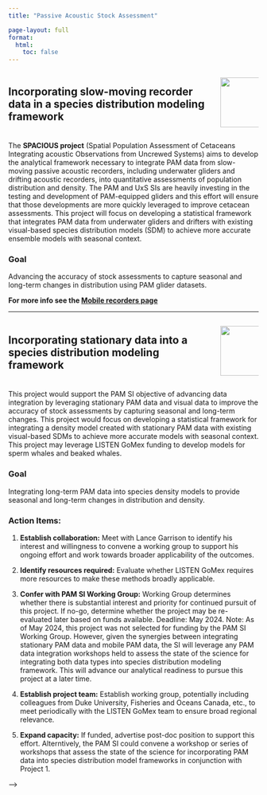 ```yaml
---
title: "Passive Acoustic Stock Assessment"

page-layout: full
format:
  html:
    toc: false
---
```


<!-- <style> -->
<!-- .add-space{ -->
<!-- padding-right: 6%; -->
<!-- } -->
<!-- </style> -->

<!-- ::: {.columns} -->
<!-- ::: {.column width="69%" .add-space} -->

<!-- parent column with the text --> 
 
::: {.columns}
::: {.column width="84%"}
## Incorporating slow-moving recorder data in a species distribution modeling framework
:::
::: {.column width="16%"}
![](content/images/glider_simp_angle-01.png){width="100"}
:::

:::
<!-- end nested column -->


The **SPACIOUS project** (Spatial Population Assessment of Cetaceans Integrating acoustic Observations from Uncrewed Systems) aims to develop the analytical framework necessary to integrate PAM data from slow-moving passive acoustic recorders, including underwater gliders and drifting acoustic recorders, into quantitative assessments of population distribution and density. The PAM and UxS SIs are heavily investing in the testing and development of PAM-equipped gliders and this effort will ensure that those developments are more quickly leveraged to improve cetacean assessments. This project will focus on developing a statistical framework that integrates PAM data from underwater gliders and drifters with existing visual-based species distribution models (SDM) to achieve more accurate ensemble models with seasonal context.

### Goal

Advancing the accuracy of stock assessments to capture seasonal and long-term changes in distribution using PAM glider datasets.

**For more info see the [Mobile recorders page](contents/gliderStocks/qmd)**

---

::: columns

::: {.column width="84%"}
## Incorporating stationary data into a species distribution modeling framework
:::

::: {.column width="16%"}
![](content/images/harp.png){width="100"}
:::

:::



This project would support the PAM SI objective of advancing data integration by leveraging stationary PAM data and visual data to improve the accuracy of stock assessments by capturing seasonal and long-term changes. This project would focus on developing a statistical framework for integrating a density model created with stationary PAM data with existing visual-based SDMs to achieve more accurate models with seasonal context. This project may leverage LISTEN GoMex funding to develop models for sperm whales and beaked whales.

### Goal

Integrating long-term PAM data into species density models to provide seasonal and long-term changes in distribution and density.

### Action Items:

1.  **Establish collaboration:** Meet with Lance Garrison to identify his interest and willingness to convene a working group to support his ongoing effort and work towards broader applicability of the outcomes.

2.  **Identify resources required:** Evaluate whether LISTEN GoMex requires more resources to make these methods broadly applicable.

3.  **Confer with PAM SI Working Group:** Working Group determines whether there is substantial interest and priority for continued pursuit of this project. If no-go, determine whether the project may be re-evaluated later based on funds available. Deadline: May 2024. Note: As of May 2024, this project was not selected for funding by the PAM SI Working Group. However, given the synergies between integrating stationary PAM data and mobile PAM data, the SI will leverage any PAM data integration workshops held to assess the state of the science for integrating both data types into species distribution modeling framework. This will advance our analytical readiness to pursue this project at a later time.

4.  **Establish project team:** Establish working group, potentially including colleagues from Duke University, Fisheries and Oceans Canada, etc., to meet periodically with the LISTEN GoMex team to ensure broad regional relevance.

5.  **Expand capacity:** If funded, advertise post-doc position to support this effort. Alterntively, the PAM SI could convene a workshop or series of workshops that assess the state of the science for incorporating PAM data into species distribution model frameworks in conjunction with Project 1.

<!-- ::: -->

<!-- ::: {.column width="25%"} -->

<!-- <!-- right column with the news --> -->

<!-- ::: {.callout-tip title="News!"} -->
<!-- Newsworthy Updates! -->
<!-- ::: -->

<!-- More news coming soon... -->

<!-- ::: -->
<!-- ::: -->